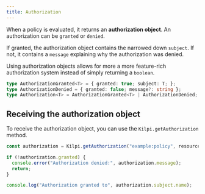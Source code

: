 ```yaml
---
title: Authorization
---
```


When a policy is evaluated, it returns an **authorization object**. An authorization can be `granted` or `denied`.

If granted, the authorization object contains the narrowed down `subject`. If not, it contains a `message` explaining why the authorization was denied.

Using authorization objects allows for more a more feature-rich authorization system instead of simply returning a `boolean`.

```ts
type AuthorizationGranted<T> = { granted: true; subject: T; };
type AuthorizationDenied = { granted: false; message?: string };
type Authorization<T> = AuthorizationGranted<T> | AuthorizationDenied;
```

## Receiving the authorization object

To receive the authorization object, you can use the `Kilpi.getAuthorization` method.

```ts
const authorization = Kilpi.getAuthorization("example:policy", resource);

if (!authorization.granted) {
  console.error("Authorization denied:", authorization.message);
  return;
} 

console.log("Authorization granted to", authorization.subject.name);
```